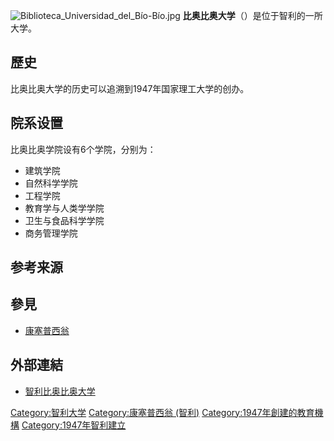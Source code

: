 {{Expand|time=2011-08-13}}
{{Infobox University |
name           = 比奥比奥大学 |
native_name    = Universidad del Bío-Bío |
image          = UBB abajo carrera docente.jpg|
established    = 1947年4月9日 |
president      = Héctor Guillermo Gaete Feres |
city           = [[康塞普西翁_(智利)|康塞普西翁]] |
state          = [[比奧比奧大區|比奧比奧大區]] |
country        = [[智利|智利]] |
website        = [http://www.ubiobio.cl/ www.ubiobio.cl]
}}
{{coord|36.8222|S|73.0136|W|source:kolossus-eswiki|display=title}}
[[File:Biblioteca_Universidad_del_Bío-Bío.jpg|right]]
'''比奥比奥大学'''（{{lang-es|Universidad del Biobío}}）是位于智利的一所大学。

== 歷史 ==
比奥比奥大学的历史可以追溯到1947年国家理工大学的创办。

== 院系设置 ==
比奥比奥学院设有6个学院，分别为：
*建筑学院
*自然科学学院
*工程学院
*教育学与人类学学院
*卫生与食品科学学院
*商务管理学院

== 参考来源 ==
== 參見 ==
* [[康塞普西翁_(智利)|康塞普西翁]]

== 外部連結 ==
* [https://web.archive.org/web/20190121083015/http://www.ubiobio.cl/ 智利比奥比奥大学]{{es}}

{{Authority control}}

{{DEFAULTSORT:Universidad del Bío-Bío}}
[[Category:智利大学|Category:智利大学]]
[[Category:康塞普西翁_(智利)|Category:康塞普西翁 (智利)]]
[[Category:1947年創建的教育機構|Category:1947年創建的教育機構]]
[[Category:1947年智利建立|Category:1947年智利建立]]